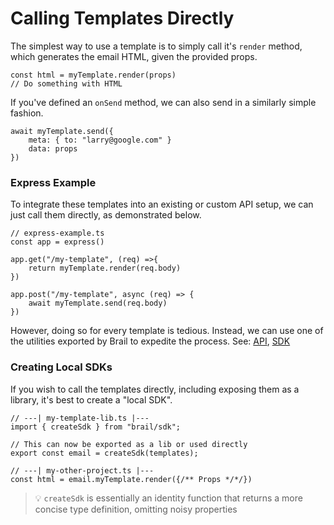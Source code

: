 
# Calling Templates Directly

The simplest way to use a template is to simply call it's `render` method, which generates the email HTML, given the provided props.

```tsx
const html = myTemplate.render(props)
// Do something with HTML
```

If you've defined an `onSend` method, we can also send in a similarly simple fashion.

```tsx
await myTemplate.send({
	meta: { to: "larry@google.com" }
	data: props
})
```

### Express Example

To integrate these templates into an existing or custom API setup, we can just call them directly, as demonstrated below.

```tsx
// express-example.ts
const app = express()

app.get("/my-template", (req) =>{
	return myTemplate.render(req.body)
})

app.post("/my-template", async (req) => {
	await myTemplate.send(req.body)
})
```

However, doing so for every template is tedious. Instead, we can use one of the utilities exported by Brail to expedite the process. See: [API](/docs/using/api), [SDK](/using/sdk)

### Creating Local SDKs

If you wish to call the templates directly, including exposing them as a library, it's best to create a "local SDK".

```tsx
// ---| my-template-lib.ts |---
import { createSdk } from "brail/sdk";

// This can now be exported as a lib or used directly
export const email = createSdk(templates);

// ---| my-other-project.ts |---
const html = email.myTemplate.render({/** Props */*/})
```


> 💡 `createSdk` is essentially an identity function that returns a more concise type definition, omitting noisy properties
